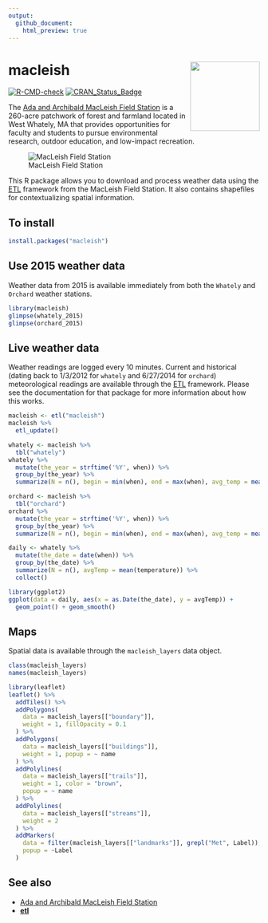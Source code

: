 ```yaml
---
output:
  github_document:
    html_preview: true
---
```


# macleish <img src='man/figures/logo.png' align="right" height="139"/>

[![R-CMD-check](https://github.com/beanumber/macleish/workflows/R-CMD-check/badge.svg)](https://github.com/beanumber/macleish/actions)
[![CRAN_Status_Badge](https://www.r-pkg.org/badges/version/macleish)](https://cran.r-project.org/package=macleish)

The [Ada and Archibald MacLeish Field Station](https://www.smith.edu/about-smith/sustainable-smith/macleish) is a 260-acre patchwork of forest and farmland located in West Whately, MA that provides opportunities for faculty and students to pursue environmental research, outdoor education, and low-impact recreation. 

![MacLeish Field Station](inst/extdata/macleish_600px.jpg)

This R package allows you to download and process weather data using the [ETL](https://www.github.com/beanumber/etl) framework from the MacLeish Field Station. It also contains shapefiles for contextualizing spatial information.      

## To install

```r
install.packages("macleish")
```

## Use 2015 weather data

Weather data from 2015 is available immediately from both the `Whately` and `Orchard` weather stations. 

```r
library(macleish)
glimpse(whately_2015)
glimpse(orchard_2015)
```

## Live weather data

Weather readings are logged every 10 minutes. Current and historical (dating back to 1/3/2012 for `whately` and 6/27/2014 for `orchard`) meteorological readings are available through the [ETL](https://www.github.com/beanumber/etl) framework. Please see the documentation for that package for more information about how this works. 

```r
macleish <- etl("macleish")
macleish %>%
  etl_update()
```

```r
whately <- macleish %>%
  tbl("whately")
whately %>%
  mutate(the_year = strftime('%Y', when)) %>%
  group_by(the_year) %>%
  summarize(N = n(), begin = min(when), end = max(when), avg_temp = mean(temperature))

orchard <- macleish %>%
  tbl("orchard")
orchard %>%
  mutate(the_year = strftime('%Y', when)) %>%
  group_by(the_year) %>%
  summarize(N = n(), begin = min(when), end = max(when), avg_temp = mean(temperature))
```


```r
daily <- whately %>%
  mutate(the_date = date(when)) %>%
  group_by(the_date) %>%
  summarize(N = n(), avgTemp = mean(temperature)) %>%
  collect()

library(ggplot2)
ggplot(data = daily, aes(x = as.Date(the_date), y = avgTemp)) +
  geom_point() + geom_smooth()
```

## Maps

Spatial data is available through the `macleish_layers` data object. 

```r
class(macleish_layers)
names(macleish_layers)
```


```r
library(leaflet)
leaflet() %>%
  addTiles() %>%
  addPolygons(
    data = macleish_layers[["boundary"]], 
    weight = 1, fillOpacity = 0.1
  ) %>%
  addPolygons(
    data = macleish_layers[["buildings"]], 
    weight = 1, popup = ~ name
  ) %>%
  addPolylines(
    data = macleish_layers[["trails"]], 
    weight = 1, color = "brown",
    popup = ~ name
  ) %>%
  addPolylines(
    data = macleish_layers[["streams"]], 
    weight = 2
  ) %>%
  addMarkers(
    data = filter(macleish_layers[["landmarks"]], grepl("Met", Label)), 
    popup = ~Label
  )

```

## See also

- [Ada and Archibald MacLeish Field Station](https://www.smith.edu/about-smith/sustainable-smith/macleish)
- **[etl](https://www.github.com/beanumber/etl)**


